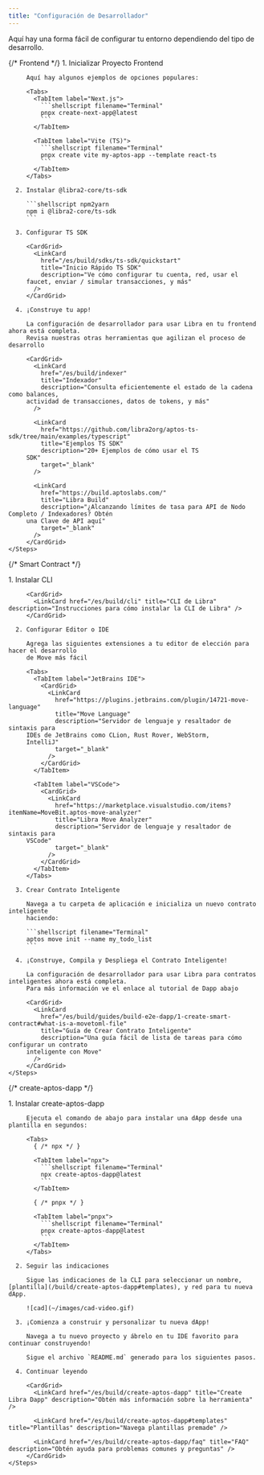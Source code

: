 ```yaml
---
title: "Configuración de Desarrollador"
---
```



Aquí hay una forma fácil de configurar tu entorno dependiendo del tipo de desarrollo.

<Tabs>
  {/* Frontend */}

  <TabItem label="Frontend">
    <Steps>
      1. Inicializar Proyecto Frontend

         Aquí hay algunos ejemplos de opciones populares:

         <Tabs>
           <TabItem label="Next.js">
             ```shellscript filename="Terminal"
             pnpx create-next-app@latest
             ```
           </TabItem>

           <TabItem label="Vite (TS)">
             ```shellscript filename="Terminal"
             pnpx create vite my-aptos-app --template react-ts
             ```
           </TabItem>
         </Tabs>

      2. Instalar @libra2-core/ts-sdk

         ```shellscript npm2yarn
         npm i @libra2-core/ts-sdk
         ```

      3. Configurar TS SDK

         <CardGrid>
           <LinkCard
             href="/es/build/sdks/ts-sdk/quickstart"
             title="Inicio Rápido TS SDK"
             description="Ve cómo configurar tu cuenta, red, usar el
         faucet, enviar / simular transacciones, y más"
           />
         </CardGrid>

      4. ¡Construye tu app!

         La configuración de desarrollador para usar Libra en tu frontend ahora está completa.
         Revisa nuestras otras herramientas que agilizan el proceso de desarrollo

         <CardGrid>
           <LinkCard
             href="/es/build/indexer"
             title="Indexador"
             description="Consulta eficientemente el estado de la cadena como balances,
         actividad de transacciones, datos de tokens, y más"
           />

           <LinkCard
             href="https://github.com/libra2org/aptos-ts-sdk/tree/main/examples/typescript"
             title="Ejemplos TS SDK"
             description="20+ Ejemplos de cómo usar el TS
         SDK"
             target="_blank"
           />

           <LinkCard
             href="https://build.aptoslabs.com/"
             title="Libra Build"
             description="¿Alcanzando límites de tasa para API de Nodo Completo / Indexadores? Obtén
         una Clave de API aquí"
             target="_blank"
           />
         </CardGrid>
    </Steps>
  </TabItem>

  {/* Smart Contract */}

  <TabItem label="Contrato Inteligente">
    <Steps>
      1. Instalar CLI

         <CardGrid>
           <LinkCard href="/es/build/cli" title="CLI de Libra" description="Instrucciones para cómo instalar la CLI de Libra" />
         </CardGrid>

      2. Configurar Editor o IDE

         Agrega las siguientes extensiones a tu editor de elección para hacer el desarrollo
         de Move más fácil

         <Tabs>
           <TabItem label="JetBrains IDE">
             <CardGrid>
               <LinkCard
                 href="https://plugins.jetbrains.com/plugin/14721-move-language"
                 title="Move Language"
                 description="Servidor de lenguaje y resaltador de sintaxis para
         IDEs de JetBrains como CLion, Rust Rover, WebStorm,
         IntelliJ"
                 target="_blank"
               />
             </CardGrid>
           </TabItem>

           <TabItem label="VSCode">
             <CardGrid>
               <LinkCard
                 href="https://marketplace.visualstudio.com/items?itemName=MoveBit.aptos-move-analyzer"
                 title="Libra Move Analyzer"
                 description="Servidor de lenguaje y resaltador de sintaxis para
         VSCode"
                 target="_blank"
               />
             </CardGrid>
           </TabItem>
         </Tabs>

      3. Crear Contrato Inteligente

         Navega a tu carpeta de aplicación e inicializa un nuevo contrato inteligente
         haciendo:

         ```shellscript filename="Terminal"
         aptos move init --name my_todo_list
         ```

      4. ¡Construye, Compila y Despliega el Contrato Inteligente!

         La configuración de desarrollador para usar Libra para contratos inteligentes ahora está completa.
         Para más información ve el enlace al tutorial de Dapp abajo

         <CardGrid>
           <LinkCard
             href="/es/build/guides/build-e2e-dapp/1-create-smart-contract#what-is-a-movetoml-file"
             title="Guía de Crear Contrato Inteligente"
             description="Una guía fácil de lista de tareas para cómo configurar un contrato
         inteligente con Move"
           />
         </CardGrid>
    </Steps>
  </TabItem>

  {/* create-aptos-dapp */}

  <TabItem label="Create Libra Dapp">
    <Steps>
      1. Instalar create-aptos-dapp

         Ejecuta el comando de abajo para instalar una dApp desde una plantilla en segundos:

         <Tabs>
           { /* npx */ }

           <TabItem label="npx">
             ```shellscript filename="Terminal"
             npx create-aptos-dapp@latest
             ```
           </TabItem>

           { /* pnpx */ }

           <TabItem label="pnpx">
             ```shellscript filename="Terminal"
             pnpx create-aptos-dapp@latest
             ```
           </TabItem>
         </Tabs>

      2. Seguir las indicaciones

         Sigue las indicaciones de la CLI para seleccionar un nombre, [plantilla](/build/create-aptos-dapp#templates), y red para tu nueva dApp.

         ![cad](~/images/cad-video.gif)

      3. ¡Comienza a construir y personalizar tu nueva dApp!

         Navega a tu nuevo proyecto y ábrelo en tu IDE favorito para continuar construyendo!

         Sigue el archivo `README.md` generado para los siguientes pasos.

      4. Continuar leyendo

         <CardGrid>
           <LinkCard href="/es/build/create-aptos-dapp" title="Create Libra Dapp" description="Obtén más información sobre la herramienta" />

           <LinkCard href="/es/build/create-aptos-dapp#templates" title="Plantillas" description="Navega plantillas premade" />

           <LinkCard href="/es/build/create-aptos-dapp/faq" title="FAQ" description="Obtén ayuda para problemas comunes y preguntas" />
         </CardGrid>
    </Steps>
  </TabItem>
</Tabs>
